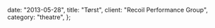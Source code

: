   date: "2013-05-28",
  title: "Tørst",
  client: "Recoil Performance Group",
  category: "theatre",
};

<Vimeo videoId="66708634" />
